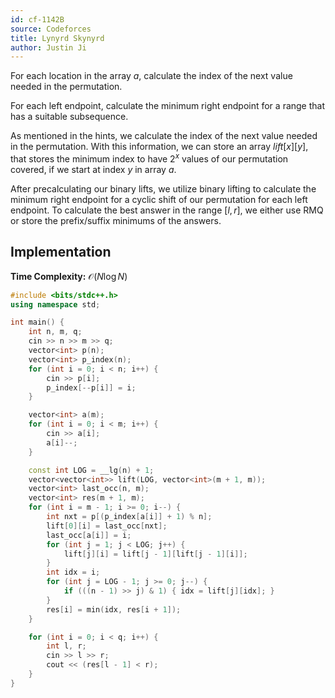 ```yaml
---
id: cf-1142B
source: Codeforces
title: Lynyrd Skynyrd
author: Justin Ji
---
```


<Spoiler title = "Hint 1">

For each location in the array $a$, calculate the index of the next value
needed in the permutation.

</Spoiler>

<Spoiler title = "Hint 2">

For each left endpoint, calculate the minimum right endpoint for a range that
has a suitable subsequence.

</Spoiler>

<Spoiler title = "Explanation">

As mentioned in the hints, we calculate the index of the next value needed in
the permutation. With this information, we can store an array $lift[x][y]$,
that stores the minimum index to have $2^{x}$ values of our permutation covered,
if we start at index $y$ in array $a$.

After precalculating our binary lifts, we utilize binary lifting to calculate
the minimum right endpoint for a cyclic shift of our permutation for each left
endpoint. To calculate the best answer in the range $[l, r]$, we either use
RMQ or store the prefix/suffix minimums of the answers.

## Implementation

**Time Complexity:** $\mathcal{O}(N\log{N})$

<LanguageSection>
<CPPSection>

```cpp
#include <bits/stdc++.h>
using namespace std;

int main() {
	int n, m, q;
	cin >> n >> m >> q;
	vector<int> p(n);
	vector<int> p_index(n);
	for (int i = 0; i < n; i++) {
		cin >> p[i];
		p_index[--p[i]] = i;
	}

	vector<int> a(m);
	for (int i = 0; i < m; i++) {
		cin >> a[i];
		a[i]--;
	}

	const int LOG = __lg(n) + 1;
	vector<vector<int>> lift(LOG, vector<int>(m + 1, m));
	vector<int> last_occ(n, m);
	vector<int> res(m + 1, m);
	for (int i = m - 1; i >= 0; i--) {
		int nxt = p[(p_index[a[i]] + 1) % n];
		lift[0][i] = last_occ[nxt];
		last_occ[a[i]] = i;
		for (int j = 1; j < LOG; j++) {
			lift[j][i] = lift[j - 1][lift[j - 1][i]];
		}
		int idx = i;
		for (int j = LOG - 1; j >= 0; j--) {
			if (((n - 1) >> j) & 1) { idx = lift[j][idx]; }
		}
		res[i] = min(idx, res[i + 1]);
	}

	for (int i = 0; i < q; i++) {
		int l, r;
		cin >> l >> r;
		cout << (res[l - 1] < r);
	}
}
```

</CPPSection>
</LanguageSection>

</Spoiler>
